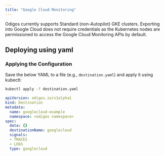 ```yaml
---
title: "Google Cloud Monitoring"
---
```


Odigos currently supports Standard (non-Autopilot) GKE clusters.
Exporting into Google Cloud does not require credentials as the Kubernetes nodes are permissioned to access the Google Cloud Monitoring APIs by default.


## Deploying using yaml

### Applying the Configuration
Save the below YAML to a file (e.g., `destination.yaml`) and apply it using kubectl:

```bash
kubectl apply -f destination.yaml
```


```yaml
apiVersion: odigos.io/v1alpha1
kind: Destination
metadata:
  name: googlecloud-example
  namespace: <odigos namespace>
spec:
  data: {}
  destinationName: googlecloud
  signals:
  - TRACES
  - LOGS
  type: googlecloud
```